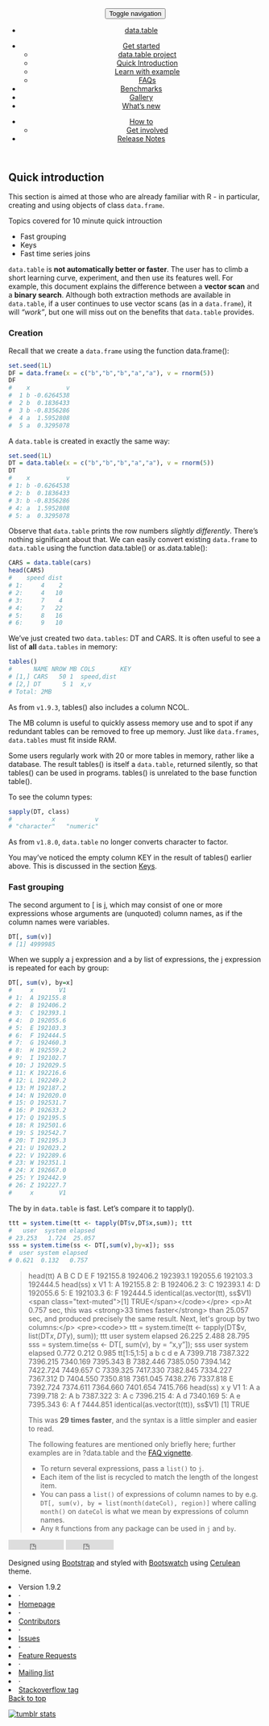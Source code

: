 <!-- <body> -->
<!-- Master nav - DO NOT TOUCH-->
<header>
<div class="navbar-default">
<button class="navbar-toggle" type="button" data-toggle="collapse" data-target="#navbar-main">
<span class="sr-only">Toggle navigation</span>
<span class="icon-bar"></span>
<span class="icon-bar"></span>
<span class="icon-bar"></span>
</button>
<nav class="collapse navbar-collapse bs-navbar-collapse" role="navigation">
<ul class="nav navbar-nav">
<li><a href="../../"><span class="glyphicon glyphicon-home"></span> data.table</a>
</li>
</ul>
<ul class="nav navbar-nav navbar-left">
<li class="dropdown">
<a class="dropdown-toggle" data-toggle="dropdown" href="#" id="docs"><span class="glyphicon glyphicon-pencil"></span> Get started <span class="caret"></span></a>
<ul class="dropdown-menu" aria-labelledby="docs">
<li><a href="./">data.table project</a></li>
<li><a href="../intro/">Quick Introduction</a></li>
<li><a href="../learn-by-example/">Learn with example</a></li>
<li><a href="../faq/">FAQs</a></li>
</ul>
</li>
<li><a href="../benchmarks/"><span class="glyphicon glyphicon-wrench"></span> Benchmarks</a></li>
<li><a href="../gallery/"><span class="glyphicon glyphicon-book"></span> Gallery</a></li>
<li><a href="../new/"><span class="glyphicon glyphicon-cog"></span> What's new</a></li>
</ul>
<ul class="nav navbar-nav navbar-right">
<li class="dropdown">
<a class="dropdown-toggle" data-toggle="dropdown" href="#" id="docs"><span class="glyphicon glyphicon-question-sign"></span> How to<span class="caret"></span></a>
<ul class="dropdown-menu" aria-labelledby="docs">
<li><a href="../get-involved/">Get involved</a></li>
</ul>
</li>
<li><a href="../notes/">Release Notes</a></li>
</ul>
</nav>
</div>
</header>
<!-- About/index.html -->
<!-- ACTUAL CONTENT STARTS HERE -->
<div class='container bs-docs-container'>
<div class='row'>
<div class='col-md-9'>
# Quick introduction {.page-header #introduction}

<p class='lead'> This section is aimed at those who are already familiar with R - in particular, creating and using objects of class `data.frame`. </p>
<div class='panel panel-default'>
<div class='panel-heading'> Topics covered for 10 minute quick introuction</div>
<div class='panel-body'>
<ul>
<li id='fast-grouping'> Fast grouping</li>
<li id='keys'> Keys</li>
<li id='joins'> Fast time series joins</li>
</ul>
</div>
</div>
<div class='bs-docs-section'>
<p > `data.table` is **not automatically better or faster**. The user has to climb a short learning curve, experiment, and then use its features well. For example, this document explains the difference between a **vector scan** and a **binary search**. Although both extraction methods are available in `data.table`, if a user continues to use vector scans (as in a `data.frame`), it will *"work"*, but one will miss out on the benefits that `data.table` provides. </p>
### Creation {#creation}

<p > Recall that we create a `data.frame` using the function <code2>data.frame()</code2>: </p>
```.r
set.seed(1L)
DF = data.frame(x = c("b","b","b","a","a"), v = rnorm(5))
DF
#    x          v
#  1 b -0.6264538
#  2 b  0.1836433
#  3 b -0.8356286
#  4 a  1.5952808
#  5 a  0.3295078
```
<p > A `data.table` is created in exactly the same way: </p>
```.r
set.seed(1L)
DT = data.table(x = c("b","b","b","a","a"), v = rnorm(5))
DT
#    x          v
# 1: b -0.6264538
# 2: b  0.1836433
# 3: b -0.8356286
# 4: a  1.5952808
# 5: a  0.3295078
```
<p > Observe that `data.table` prints the row numbers *slightly differently*. There's nothing significant about that. We can easily convert existing `data.frame` to `data.table` using the function <code2>data.table()</code2> or <code2>as.data.table()</code2>: </p>
```.r
CARS = data.table(cars)
head(CARS)
#    speed dist
# 1:     4    2
# 2:     4   10
# 3:     7    4
# 4:     7   22
# 5:     8   16
# 6:     9   10
```
<p > We've just created two `data.tables`: <code2>DT</code2> and <code2>CARS</code2>. It is often useful to see a list of **all** `data.tables` in memory: </p>
```.r
tables()
#      NAME NROW MB COLS       KEY
# [1,] CARS   50 1  speed,dist    
# [2,] DT      5 1  x,v           
# Total: 2MB
```
<div class='bs-callout bs-callout-info' id='qintro-box-00'>
<p > <span class="text-info"><span class='glyphicon glyphicon-info-sign'></span> </span> As from <code>v1.9.3</code>, <code2>tables()</code2> also includes a column <code2>NCOL</code2>. </p>
</div>
<p > The <code2>MB</code2> column is useful to quickly assess memory use and to spot if any redundant tables can be removed to free up memory. Just like `data.frames`, `data.tables` must fit inside RAM. </p>
<p > Some users regularly work with 20 or more tables in memory, rather like a database. The result <code2>tables()</code2> is itself a `data.table`, returned silently, so that <code2>tables()</code2> can be used in programs. <code2>tables()</code2> is unrelated to the base function <code2>table()</code2>. </p>
To see the column types: 
```.r
sapply(DT, class)
#           x           v 
# "character"   "numeric"
```
<div class='bs-callout bs-callout-info' id='qintro-box-01'>
<p > <span class="text-info"><span class='glyphicon glyphicon-info-sign'></span> </span> As from <code>v1.8.0</code>, `data.table` no longer converts <code2>character</code2> to <code2>factor</code2>. </p>
</div>
<p > You may've noticed the empty column <code2>KEY</code2> in the result of <code2>tables()</code2> earlier above. This is discussed in the section [Keys](#keys). </p>
</div>
<!-- Introduction -->
<!-- Grouping -->
### Fast grouping {#fast-grouping .page-header}

<p > The second argument to <code2>[</code2> is <code2>j</code2>, which may consist of one or more expressions whose arguments are (unquoted) column names, as if the column names were variables. </p>
                                    
```.r
DT[, sum(v)]
# [1] 4999985
```
                                    
<p > When we supply a <code2>j</code2> expression and a <code2>by</code2> list of expressions, the <code2>j</code2> expression is repeated for each <code2>by</code2> group: </p>
                                    
```.r
DT[, sum(v), by=x]
#     x       V1
# 1:  A 192155.8
# 2:  B 192406.2
# 3:  C 192393.1
# 4:  D 192055.6
# 5:  E 192103.3
# 6:  F 192444.5
# 7:  G 192460.3
# 8:  H 192559.2
# 9:  I 192102.7
# 10: J 192029.5
# 11: K 192216.6
# 12: L 192249.2
# 13: M 192187.2
# 14: N 192020.0
# 15: O 192531.7
# 16: P 192633.2
# 17: Q 192195.5
# 18: R 192501.6
# 19: S 192542.7
# 20: T 192195.3
# 21: U 192023.2
# 22: V 192289.6
# 23: W 192351.1
# 24: X 192667.0
# 25: Y 192442.9
# 26: Z 192227.7
#     x       V1
```
<p > The <code2>by</code2> in `data.table` is fast. Let's compare it to <code2>tapply()</code2>. </p>
                                    
```.r
ttt = system.time(tt <- tapply(DT$v,DT$x,sum)); ttt
#   user  system elapsed
# 23.253   1.724  25.057
sss = system.time(ss <- DT[,sum(v),by=x]); sss
#  user system elapsed
# 0.621  0.132   0.757
```
> head(tt)
<span class="text-muted">       A        B        C        D        E        F
192155.8 192406.2 192393.1 192055.6 192103.3 192444.5</span>
> head(ss)
<span class="text-muted">   x       V1
1: A 192155.8
2: B 192406.2
3: C 192393.1
4: D 192055.6
5: E 192103.3
6: F 192444.5</span>
> identical(as.vector(tt), ss$V1)
<span class="text-muted">[1] TRUE</span></code></pre>
                        <p>At 0.757 sec, this was <strong>33 times faster</strong> than 25.057 sec, and produced precisely the same result. Next, let's group by two columns:</p>
                        <pre><code>> ttt = system.time(tt <- tapply(DT$v, list(DT$x, DT$y), sum)); ttt
<span class="text-muted">  user system elapsed
26.225  2.488  28.795</span>
> sss = system.time(ss <- DT[, sum(v), by = "x,y"]); sss
<span class="text-muted"> user system elapsed
0.772  0.212   0.985</span>
> tt[1:5,1:5]
<span class="text-muted">         a        b        c        d        e
A 7399.718 7387.322 7396.215 7340.169 7395.343
B 7382.446 7385.050 7394.142 7422.724 7449.657
C 7339.325 7417.330 7382.845 7334.227 7367.312
D 7404.550 7350.818 7361.045 7438.276 7337.818
E 7392.724 7374.611 7364.660 7401.654 7415.766</span>
> head(ss)
<span class="text-muted">   x y       V1
1: A a 7399.718
2: A b 7387.322
3: A c 7396.215
4: A d 7340.169
5: A e 7395.343
6: A f 7444.851</span>
> identical(as.vector(t(tt)), ss$V1)
<span class="text-muted">[1] TRUE</span></code></pre>
                        <p>This was <strong>29 times faster</strong>, and the syntax is a little simpler and easier to read.</p>
<!--                    <div class="bs-callout bs-callout-info" id="cast_box"> -->
                        <p>The following features are mentioned only briefly here; further examples are in <span class="text-info">?data.table</span> and the <a href="../faq/#beginner">FAQ vignette</a>.</p>
                        <ul>
                            <li>To return several expressions, pass a <code>list()</code> to <code>j</code>.</li>
                            <li>Each item of the list is recycled to match the length of the longest item.</li>
                            <li>You can pass a <code>list()</code> of expressions of column names to by e.g.
                            <code>DT[, sum(v), by = list(month(dateCol), region)]</code> where calling <code>month()</code> on <code>dateCol</code> is what we mean by expressions of column names.</li>
                            <li>Any <code>R</code> functions from any package can be used in <code>j</code> and <code>by</code>.</li>
                        </ul>
                                
<!--                        </div> -->
</div>
</div>
</div>
</div>
<!-- FOOTER - YOU WOULDNT HAVE TO MODIFY THIS PART -->
<footer class="bs-footer" role="contentinfo">
<div class="container">
<iframe src="http://ghbtns.com/github-btn.html?user=Rdatatable&repo=data.table&type=watch&count=true"
allowtransparency="true" frameborder="0" scrolling="0" width="110" height="20"></iframe>
<iframe src="http://ghbtns.com/github-btn.html?user=Rdatatable&repo=data.table&type=fork&count=true"
allowtransparency="true" frameborder="0" scrolling="0" width="95" height="20"></iframe>
<div class="footer-links">
<p>Designed using <a href="http://getbootstrap.com">Bootstrap</a> and styled with <a href="http://bootswatch.com/">Bootswatch</a> using <a href="http://bootswatch.com/cerulean">Cerulean</a> theme.</p>
<li>Version 1.9.2</li>
<li>&middot;</li>
<li><a href="https://github.com/Rdatatable/data.table">Homepage</a></li>
<li>&middot;</li>
<li><a href="https://github.com/Rdatatable/data.table/graphs/contributors">Contributors</a></li>
<li>&middot;</li>
<li><a href="https://github.com/Rdatatable/data.table/issues?direction=desc&labels=bug&sort=updated&state=open">Issues</a></li>
<li>&middot;</li>
<li><a href="https://github.com/Rdatatable/data.table/issues?direction=desc&labels=feature+request&page=1&sort=updated&state=open">Feature Requests</a></li>
<li>&middot;</li>
<li><a href="https://r-forge.r-project.org/mail/?group_id=240">Mailing list</a></li>
<li>&middot;</li>
<li><a href="http://stackoverflow.com/questions/tagged/r+data.table">Stackoverflow tag</a></li>
<span class="pull-right"><a href="#top">Back to top</a></span>
</footer>
<script src="https://code.jquery.com/jquery.js"></script>
<script src="../js/waypoints.js"></script>
<script src="../js/bootstrap.min.js"></script>
<script src="../js/docs.min.js"></script>
<!-- Start of StatCounter Code -->
<script type="text/javascript">
var sc_project=6237851;
var sc_invisible=1;
var sc_security="518c93ca";
</script>
<script type="text/javascript" src="http://www.statcounter.com/counter/counter.js"></script>
<noscript>
<div class="statcounter">
<a title="tumblr stats" href="http://statcounter.com/tumblr/" >
<img class="statcounter" src="http://c.statcounter.com/6237851/0/518c93ca/1/" alt="tumblr stats" ></a>
</div>
</noscript>
<!-- End of StatCounter Code -->
</body>
</html>
